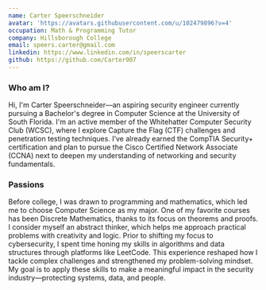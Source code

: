 ```yaml
---
name: Carter Speerschneider
avatar: 'https://avatars.githubusercontent.com/u/102479896?v=4'
occupation: Math & Programming Tutor
company: Hillsborough College
email: speers.carter@gmail.com
linkedin: https://www.linkedin.com/in/speerscarter
github: https://github.com/Carter907
---
```


### Who am I?
Hi, I'm Carter Speerschneider—an aspiring security engineer currently pursuing a Bachelor's degree in Computer Science at the University of South Florida. I'm an active member of the Whitehatter Computer Security Club (WCSC), where I explore Capture the Flag (CTF) challenges and penetration testing techniques. I’ve already earned the CompTIA Security+ certification and plan to pursue the Cisco Certified Network Associate (CCNA) next to deepen my understanding of networking and security fundamentals.

### Passions
Before college, I was drawn to programming and mathematics, which led me to choose Computer Science as my major. One of my favorite courses has been Discrete Mathematics, thanks to its focus on theorems and proofs. I consider myself an abstract thinker, which helps me approach practical problems with creativity and logic.
Prior to shifting my focus to cybersecurity, I spent time honing my skills in algorithms and data structures through platforms like LeetCode. This experience reshaped how I tackle complex challenges and strengthened my problem-solving mindset. My goal is to apply these skills to make a meaningful impact in the security industry—protecting systems, data, and people.
